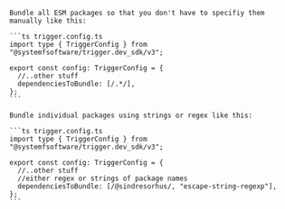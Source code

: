 <Tabs>
  <Tab title="Bundle everything">
  
    Bundle all ESM packages so that you don't have to specifiy them manually like this:

    ```ts trigger.config.ts
    import type { TriggerConfig } from "@systemfsoftware/trigger.dev_sdk/v3";

    export const config: TriggerConfig = {
      //..other stuff
      dependenciesToBundle: [/.*/],
    };
    ```
  
  </Tab>
  <Tab title="Bundle individual packages">

    Bundle individual packages using strings or regex like this:
  
    ```ts trigger.config.ts
    import type { TriggerConfig } from "@systemfsoftware/trigger.dev_sdk/v3";

    export const config: TriggerConfig = {
      //..other stuff
      //either regex or strings of package names
      dependenciesToBundle: [/@sindresorhus/, "escape-string-regexp"],
    };
    ```
  
  </Tab>
</Tabs>
